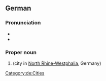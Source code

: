 ==German==
{{wikipedia}}
{{wikipedia|lang=de}}

===Pronunciation===
* {{IPA|lang=de|/ˈkʁeːfɛlt/}}
* {{audio|De-Krefeld.ogg|Audio|lang=de}}

===Proper noun===
{{de-proper noun|n}}

# {{l|en|Krefeld}} (city in [[North Rhine-Westphalia]], Germany)

[[Category:de:Cities]]
